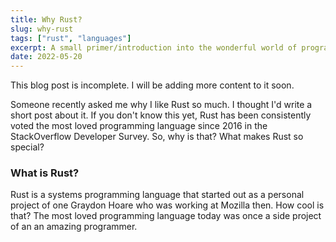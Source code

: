 ```yaml
---
title: Why Rust?
slug: why-rust
tags: ["rust", "languages"]
excerpt: A small primer/introduction into the wonderful world of programming with the rust programming language and why you're totally going to love it.
date: 2022-05-20
---
```



<Alert variant="danger">This blog post is incomplete. I will be adding more content to it soon.</Alert>

Someone recently asked me why I like Rust so much. I thought I'd write a short post about it. If you don't know this yet, Rust has been consistently voted the most loved programming language since 2016 in the StackOverflow Developer Survey. So, why is that? What makes Rust so special?

### What is Rust?

Rust is a systems programming language that started out as a personal project of one Graydon Hoare who was working at Mozilla then. How cool is that? The most loved programming language today was once a side project of an an amazing programmer.
